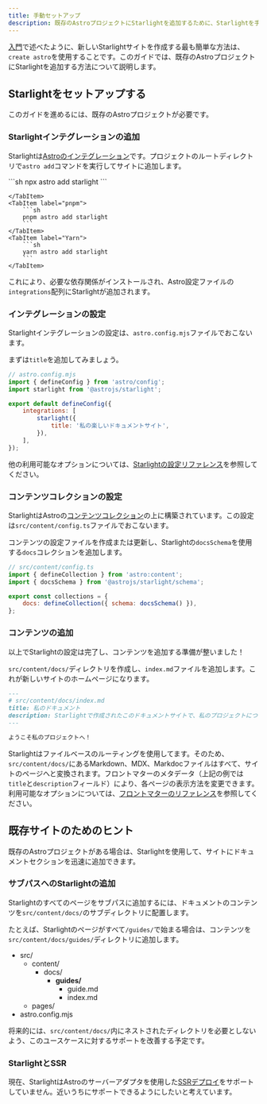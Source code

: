 ```yaml
---
title: 手動セットアップ
description: 既存のAstroプロジェクトにStarlightを追加するために、Starlightを手動で設定する方法を学びます。
---
```



[入門](/ja/getting-started/#新しいプロジェクトを作成する)で述べたように、新しいStarlightサイトを作成する最も簡単な方法は、`create astro`を使用することです。このガイドでは、既存のAstroプロジェクトにStarlightを追加する方法について説明します。

## Starlightをセットアップする

このガイドを進めるには、既存のAstroプロジェクトが必要です。

### Starlightインテグレーションの追加

Starlightは[Astroのインテグレーション](https://docs.astro.build/ja/guides/integrations-guide/)です。プロジェクトのルートディレクトリで`astro add`コマンドを実行してサイトに追加します。

<Tabs>
    <TabItem label="npm">
        ```sh
        npx astro add starlight
        ```

    </TabItem>
    <TabItem label="pnpm">
        ```sh
        pnpm astro add starlight
        ```
    </TabItem>
    <TabItem label="Yarn">
        ```sh
        yarn astro add starlight
        ```
    </TabItem>

</Tabs>

これにより、必要な依存関係がインストールされ、Astro設定ファイルの`integrations`配列にStarlightが追加されます。

### インテグレーションの設定

Starlightインテグレーションの設定は、`astro.config.mjs`ファイルでおこないます。

まずは`title`を追加してみましょう。

```js ins={8}
// astro.config.mjs
import { defineConfig } from 'astro/config';
import starlight from '@astrojs/starlight';

export default defineConfig({
	integrations: [
		starlight({
			title: '私の楽しいドキュメントサイト',
		}),
	],
});
```

他の利用可能なオプションについては、[Starlightの設定リファレンス](/ja/reference/configuration/)を参照してください。

### コンテンツコレクションの設定

StarlightはAstroの[コンテンツコレクション](https://docs.astro.build/ja/guides/content-collections/)の上に構築されています。この設定は`src/content/config.ts`ファイルでおこないます。

コンテンツの設定ファイルを作成または更新し、Starlightの`docsSchema`を使用する`docs`コレクションを追加します。

```js ins={3,6}
// src/content/config.ts
import { defineCollection } from 'astro:content';
import { docsSchema } from '@astrojs/starlight/schema';

export const collections = {
	docs: defineCollection({ schema: docsSchema() }),
};
```

### コンテンツの追加

以上でStarlightの設定は完了し、コンテンツを追加する準備が整いました！

`src/content/docs/`ディレクトリを作成し、`index.md`ファイルを追加します。これが新しいサイトのホームページになります。

```md
---
# src/content/docs/index.md
title: 私のドキュメント
description: Starlightで作成されたこのドキュメントサイトで、私のプロジェクトについてもっと学びましょう。
---

ようこそ私のプロジェクトへ！
```

Starlightはファイルベースのルーティングを使用してます。そのため、`src/content/docs/`にあるMarkdown、MDX、Markdocファイルはすべて、サイトのページへと変換されます。フロントマターのメタデータ（上記の例では`title`と`description`フィールド）により、各ページの表示方法を変更できます。利用可能なオプションについては、[フロントマターのリファレンス](/ja/reference/frontmatter/)を参照してください。

## 既存サイトのためのヒント

既存のAstroプロジェクトがある場合は、Starlightを使用して、サイトにドキュメントセクションを迅速に追加できます。

### サブパスへのStarlightの追加

Starlightのすべてのページをサブパスに追加するには、ドキュメントのコンテンツを`src/content/docs/`のサブディレクトリに配置します。

たとえば、Starlightのページがすべて`/guides/`で始まる場合は、コンテンツを`src/content/docs/guides/`ディレクトリに追加します。


<FileTree>

- src/
  - content/
    - docs/
      - **guides/**
        - guide.md
        - index.md
  - pages/
- astro.config.mjs

</FileTree>

将来的には、`src/content/docs/`内にネストされたディレクトリを必要としないよう、このユースケースに対するサポートを改善する予定です。

### StarlightとSSR

現在、StarlightはAstroのサーバーアダプタを使用した[SSRデプロイ](https://docs.astro.build/ja/guides/server-side-rendering/)をサポートしていません。近いうちにサポートできるようにしたいと考えています。
